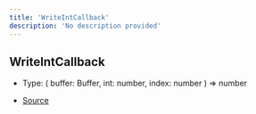 ```yaml
---
title: 'WriteIntCallback'
description: 'No description provided'
---
```


## WriteIntCallback

- Type: (
  buffer: Buffer,
  int: number,
  index: number
  ) => number

- [Source](https://github.com/androz2091/discord-player/blob/ce04b3f4c6671029ce4d4aa9090e56ac7e7f5666/packages/equalizer/src/equalizer/ChannelProcessor.ts#L4)
